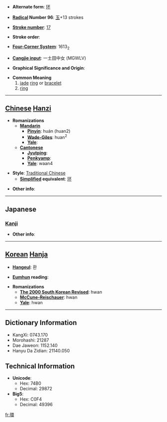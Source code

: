 * '''Alternate form''': [[环]]

* '''[[Wiktionary:Chinese radical index| Radical]] Number 96''': [[Wiktionary:Chinese radical index 玉|玉]]+13 strokes

* '''[[Wiktionary:Chinese total strokes index|Stroke number]]''': [[Wiktionary:Chinese total strokes index 17|17]]

* '''Stroke order''': 

* '''[[Wiktionary:Chinese four corner index|Four-Corner System]]''': 1613<sub>2</sub>

* '''[[Wiktionary:Chinese Cangjie index|Cangjie input]]''': 一土田中女 (MGWLV)

* '''Graphical Significance and Origin''': 

* '''Common Meaning'''
*#[[jade]] [[ring]] or [[bracelet]]
*# [[ring]]


----

== [[Chinese]] [[Hanzi]] ==

* '''Romanizations'''
** '''[[Mandarin]]'''
*** '''[[Pinyin]]''': huán (huan2)
*** '''[[Wade-Giles]]''': huan<sup>2</sup>
*** '''[[Yale]]''': 
** '''[[Cantonese]]'''
*** '''[[Jyutping]]''':
*** '''[[Penkyamp]]''': 
*** '''[[Yale]]''': waan4

* '''Style''': [[Traditional Chinese]] 
** '''[[Simplified Chinese|Simplified]] equivalent''': [[环]]

* '''Other info''': 

----

==Japanese==
===[[Kanji]]===
{{kanji|on readings=[[かん]] (kan)
|kun readings=[[たまき]] (tamaki), [[わ]] (wa), [[めぐる]] (meguru)
}}

* '''Other info''':  

----

== [[Korean]] [[Hanja]] ==

* '''[[Hangeul]]''': 환

* '''[[Eumhun]] reading''': 

* '''Romanizations'''
** '''[[The 2000 South Korean Revised Romanization|The 2000 South Korean Revised]]''': hwan
** '''[[McCune-Reischauer]]''': hwan
** '''[[Yale]]''': hwan

----

== Dictionary Information ==

* KangXi: 0743.170
* Morohashi: 21287
* Dae Jaweon: 1152.140
* Hanyu Da Zidian: 21140.050

== Technical Information ==

* '''Unicode''':
** Hex: 74B0
** Decimal: 29872
* '''Big5''':
** Hex: C0F4
** Decimal: 49396

[[fr:環]]